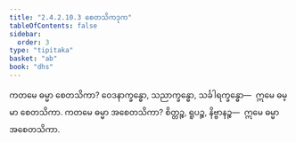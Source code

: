 ```yaml
---
title: "2.4.2.10.3 စေတသိကဒုက"
tableOfContents: false
sidebar:
  order: 3
type: "tipitaka"
basket: "ab"
book: "dhs"
---
```



<DynamicBreadcrumb />

<Division number="1529" book="dhs" e="ch" v="29" p="287">

<Paragraph number="2240" book="dhs">
ကတမေ ဓမ္မာ စေတသိကာ? ဝေဒနာက္ခန္ဓော, သညာက္ခန္ဓော, သင်္ခါရက္ခန္ဓော—  ဣမေ ဓမ္မာ စေတသိကာ.
</Paragraph>

</Division>
<Division number="1530" book="dhs" e="ch" v="29" p="287">

<Paragraph number="2241" book="dhs">
ကတမေ ဓမ္မာ အစေတသိကာ? စိတ္တဉ္စ, ရူပဉ္စ, နိဗ္ဗာနဉ္စ—  ဣမေ ဓမ္မာ အစေတသိကာ.
</Paragraph>
</Division>